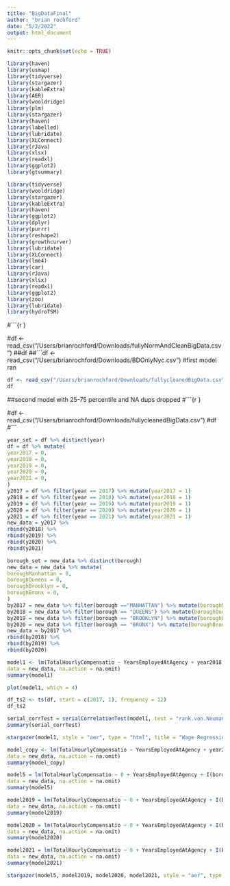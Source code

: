 ```yaml
---
title: "BigDataFinal"
author: "brian rochford"
date: "5/2/2022"
output: html_document
---
```


```r
knitr::opts_chunk$set(echo = TRUE)
```


```r
library(haven)
library(usmap)
library(tidyverse)
library(stargazer)
library(kableExtra)
library(AER)
library(wooldridge)
library(plm)
library(stargazer)
library(haven)
library(labelled)
library(lubridate)
library(XLConnect)
library(rJava)
library(xlsx)
library(readxl)
library(ggplot2)
library(gtsummary)
```
```r
library(tidyverse)
library(wooldridge)
library(stargazer)
library(kableExtra)
library(haven)
library(ggplot2)
library(dplyr)
library(purrr)
library(reshape2)
library(growthcurver)
library(lubridate)
library(XLConnect)
library(lme4)
library(car)
library(rJava)
library(xlsx)
library(readxl)
library(ggplot2)
library(zoo)
library(lubridate)
library(hydroTSM)
```
#```{r }

#df <- read_csv("/Users/brianrochford/Downloads/fullyNormAndCleanBigData.csv")
##df
##```df <- read_csv("/Users/brianrochford/Downloads/BDOnlyNyc.csv")
#first model ran


```r

df <- read_csv("/Users/brianrochford/Downloads/fullycleanedBigData.csv")
df
```
##second model with 25-75 percentile and NA dups dropped
#```{r }

#df <- read_csv("/Users/brianrochford/Downloads/fullycleanedBigData.csv")
#df
#```

```r
year_set = df %>% distinct(year)
df = df %>% mutate(
year2017 = 0,
year2018 = 0,
year2019 = 0,
year2020 = 0,
year2021 = 0,
)
y2017 = df %>% filter(year == 2017) %>% mutate(year2017 = 1)
y2018 = df %>% filter(year == 2018) %>% mutate(year2018 = 1)
y2019 = df %>% filter(year == 2019) %>% mutate(year2019 = 1)
y2020 = df %>% filter(year == 2020) %>% mutate(year2020 = 1)
y2021 = df %>% filter(year == 2021) %>% mutate(year2021 = 1)
new_data = y2017 %>%
rbind(y2018) %>%
rbind(y2019) %>%
rbind(y2020) %>%
rbind(y2021)
```
```r
borough_set = new_data %>% distinct(borough)
new_data = new_data %>% mutate(
boroughManhattan = 0,
boroughQueens = 0,
boroughBrooklyn = 0,
boroughBronx = 0,
)
by2017 = new_data %>% filter(borough =="MANHATTAN") %>% mutate(boroughManhattan = 1)
by2018 = new_data %>% filter(borough == "QUEENS") %>% mutate(boroughQueens = 1)
by2019 = new_data %>% filter(borough == "BROOKLYN") %>% mutate(boroughBrooklyn = 1)
by2020 = new_data %>% filter(borough == "BRONX") %>% mutate(boroughBronx = 1)
new_data = by2017 %>%
rbind(by2018) %>%
rbind(by2019) %>%
rbind(by2020) 
```



```r
model1 <- lm(TotalHourlyCompensatio ~ YearsEmployedAtAgency + year2018 + year2019 + year2020 + year2021 + boroughManhattan + boroughBrooklyn + boroughBronx,
data = new_data, na.action = na.omit)
summary(model1)

```
```r
plot(model1, which = 4)

```
```r
df_ts2 <- ts(df, start = c(2017, 1), frequency = 12)
df_ts2
```
```r
serial_corrTest = serialCorrelationTest(model1, test = "rank.von.Neumann", alternative = "two.sided", conf.level = 0.95)
summary(serial_corrTest)
```




```r
stargazer(model1, style = "aer", type = "html", title = "Wage Regression by Year and Borough", covariate.labels = c("YearsEmployed", "year2018", "year2019", "year2020","year2021", "boroughManhattan","boroughBrooklyn", "boroughBronx"), dep.var.labels = c("HourlyWage"), column.labels = c("Region Year Dummies compared to Queens and 2017"))
```

```r
model_copy <- lm(TotalHourlyCompensatio ~ YearsEmployedAtAgency + year2018 + year2019 + year2020 + year2021 + boroughManhattan + boroughBrooklyn + boroughBronx,
data = new_data, na.action = na.omit)
summary(model_copy)

```

```r
model5 = lm(TotalHourlyCompensatio ~ 0 + YearsEmployedAtAgency + I(boroughManhattan * year2018) + I(boroughQueens * year2018) + I(boroughBrooklyn * year2018),
data = new_data, na.action = na.omit)
summary(model5)
```

```r
model2019 = lm(TotalHourlyCompensatio ~ 0 + YearsEmployedAtAgency + I(boroughManhattan * year2019) + I(boroughQueens * year2019) + I(boroughBrooklyn * year2019),
data = new_data, na.action = na.omit)
summary(model2019)
```
```r
model2020 = lm(TotalHourlyCompensatio ~ 0 + YearsEmployedAtAgency + I(boroughManhattan * year2020) + I(boroughQueens * year2020) + I(boroughBrooklyn * year2020),
data = new_data, na.action = na.omit)
summary(model2020)
```

```r
model2021 = lm(TotalHourlyCompensatio ~ 0 + YearsEmployedAtAgency + I(boroughManhattan * year2021) + I(boroughQueens * year2021) + I(boroughBrooklyn * year2021),
data = new_data, na.action = na.omit)
summary(model2021)
```



```r
stargazer(model5, model2019, model2020, model2021, style = "aer", type = "html", title = "Wage Regression by Year and Borough", covariate.labels = c("YearsEmployed", "I(boroughManhattan * year2018)", "I(boroughQueens * year2018)","I(boroughBrooklyn * year2018)","I(boroughManhattan * year2019)", "I(boroughQueens * year2019)","I(boroughBrooklyn * year2019)","I(boroughManhattan * year2020)", "I(boroughQueens * year2020)","I(boroughBrooklyn * year2020)","I(boroughManhattan * year2021)", "I(boroughQueens * year2021)","I(boroughBrooklyn * year2021)"), dep.var.labels = c("HourlyWage"), column.labels = c("2018", "2019", "2020", "2021"))
```







